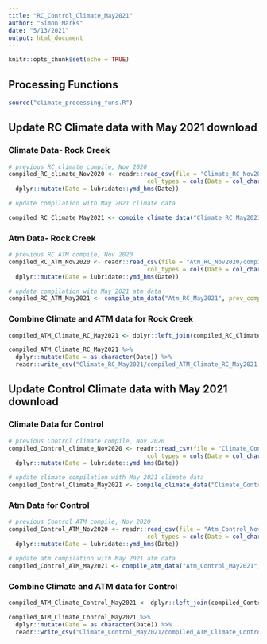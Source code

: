 ```yaml
---
title: "RC_Control_Climate_May2021"
author: "Simon Marks"
date: "5/13/2021"
output: html_document
---
```


```r
knitr::opts_chunk$set(echo = TRUE)
```

## Processing Functions

```r

source("climate_processing_funs.R")

```

## Update RC Climate data with May 2021 download

### Climate Data- Rock Creek

```r

# previous RC climate compile, Nov 2020
compiled_RC_climate_Nov2020 <- readr::read_csv(file = "Climate_RC_Nov2020/compiled_Climate_RC_Nov2020.csv", 
                                       col_types = cols(Date = col_character(), .default = col_double())) %>% 
  dplyr::mutate(Date = lubridate::ymd_hms(Date))

```

```r

# update compilation with May 2021 climate data

compiled_RC_Climate_May2021 <- compile_climate_data("Climate_RC_May2021", prev_compile = compiled_RC_climate_Nov2020, written_file_name = "compiled_Climate_RC_May2021.csv")

```

### Atm Data- Rock Creek

```r

# previous RC ATM compile, Nov 2020
compiled_RC_ATM_Nov2020 <- readr::read_csv(file = "Atm_RC_Nov2020/compiled_ATM_RC_Nov2020.csv", 
                                       col_types = cols(Date = col_character(), .default = col_double())) %>% 
  dplyr::mutate(Date = lubridate::ymd_hms(Date))

# update compilation with May 2021 atm data
compiled_RC_ATM_May2021 <- compile_atm_data("Atm_RC_May2021", prev_compile = compiled_RC_ATM_Nov2020, written_file_name = "compiled_Atm_RC_May2021.csv")


```

### Combine Climate and ATM data for Rock Creek

```r

compiled_ATM_Climate_RC_May2021 <- dplyr::left_join(compiled_RC_Climate_May2021, compiled_RC_ATM_May2021, by = "Date") 

compiled_ATM_Climate_RC_May2021 %>% 
  dplyr::mutate(Date = as.character(Date)) %>% 
  readr::write_csv("Climate_RC_May2021/compiled_ATM_Climate_RC_May2021.csv")

```

## Update Control Climate data with May 2021 download

### Climate Data for Control

```r

# previous Control climate compile, Nov 2020
compiled_Control_climate_Nov2020 <- readr::read_csv(file = "Climate_Control_Nov2020/compiled_Climate_Control_Nov2020.csv", 
                                       col_types = cols(Date = col_character(), .default = col_double())) %>% 
  dplyr::mutate(Date = lubridate::ymd_hms(Date))

# update climate compilation with May 2021 climate data
compiled_Control_Climate_May2021 <- compile_climate_data("Climate_Control_May2021", prev_compile = compiled_Control_climate_Nov2020, written_file_name = "compiled_Climate_Control_May2021.csv")

```

### Atm Data for Control

```r

# previous Control ATM compile, Nov 2020
compiled_Control_ATM_Nov2020 <- readr::read_csv(file = "Atm_Control_Nov2020/compiled_ATM_Control_Nov2020.csv", 
                                       col_types = cols(Date = col_character(), .default = col_double())) %>% 
  dplyr::mutate(Date = lubridate::ymd_hms(Date))

# update atm compilation with May 2021 atm data
compiled_Control_ATM_May2021 <- compile_atm_data("Atm_Control_May2021", prev_compile = compiled_Control_ATM_Nov2020, written_file_name = "compiled_Atm_Control_May2021.csv")


```

### Combine Climate and ATM data for Control

```r
compiled_ATM_Climate_Control_May2021 <- dplyr::left_join(compiled_Control_Climate_May2021, compiled_Control_ATM_May2021, by = "Date") 

compiled_ATM_Climate_Control_May2021 %>% 
  dplyr::mutate(Date = as.character(Date)) %>% 
  readr::write_csv("Climate_Control_May2021/compiled_ATM_Climate_Control_May2021.csv")

```
